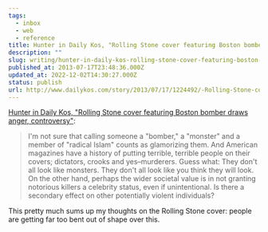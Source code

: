 ```yaml
---
tags:
  - inbox
  - web
  - reference
title: Hunter in Daily Kos, "Rolling Stone cover featuring Boston bomber draws anger, controversy"
description: ""
slug: writing/hunter-in-daily-kos-rolling-stone-cover-featuring-boston-bomber-draws-anger-controversy
published_at: 2013-07-17T23:48:36.000Z
updated_at: 2022-12-02T14:30:27.000Z
status: publish
url: http://www.dailykos.com/story/2013/07/17/1224492/-Rolling-Stone-cover-featuring-Boston-bomber-draws-anger-controversy
---
```

[Hunter in Daily Kos, "Rolling Stone cover featuring Boston bomber draws anger, controversy"](http://www.dailykos.com/story/2013/07/17/1224492/-Rolling-Stone-cover-featuring-Boston-bomber-draws-anger-controversy):

> I'm not sure that calling someone a "bomber," a "monster" and a member of "radical Islam" counts as glamorizing them. And American magazines have a history of putting terrible, terrible people on their covers; dictators, crooks and yes–murderers. Guess what: They don't all look like monsters. They don't all look like you think they will look. On the other hand, perhaps the wider societal value is in not granting notorious killers a celebrity status, even if unintentional. Is there a secondary effect on other potentially violent individuals?

This pretty much sums up my thoughts on the Rolling Stone cover: people are getting far too bent out of shape over this.
